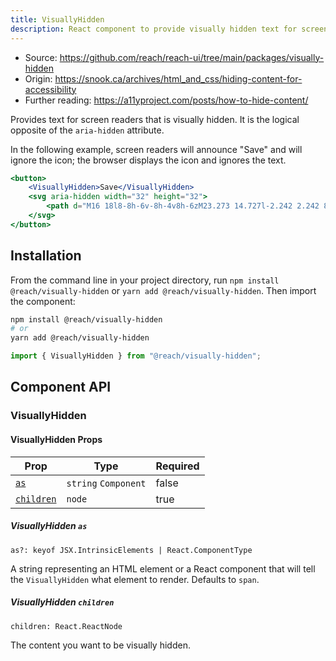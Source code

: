 ```yaml
---
title: VisuallyHidden
description: React component to provide visually hidden text for screen readers
---
```



- Source: https://github.com/reach/reach-ui/tree/main/packages/visually-hidden
- Origin: https://snook.ca/archives/html_and_css/hiding-content-for-accessibility
- Further reading: https://a11yproject.com/posts/how-to-hide-content/

Provides text for screen readers that is visually hidden. It is the logical opposite of the `aria-hidden` attribute.

In the following example, screen readers will announce "Save" and will ignore the icon; the browser displays the icon and ignores the text.

```jsx
<button>
	<VisuallyHidden>Save</VisuallyHidden>
	<svg aria-hidden width="32" height="32">
		<path d="M16 18l8-8h-6v-8h-4v8h-6zM23.273 14.727l-2.242 2.242 8.128 3.031-13.158 4.907-13.158-4.907 8.127-3.031-2.242-2.242-8.727 3.273v8l16 6 16-6v-8z"></path>
	</svg>
</button>
```

## Installation

From the command line in your project directory, run `npm install @reach/visually-hidden` or `yarn add @reach/visually-hidden`. Then import the component:

```bash
npm install @reach/visually-hidden
# or
yarn add @reach/visually-hidden
```

```js
import { VisuallyHidden } from "@reach/visually-hidden";
```

## Component API

### VisuallyHidden

#### VisuallyHidden Props

| Prop                                   | Type                          | Required |
| -------------------------------------- | ----------------------------- | -------- |
| [`as`](#visuallyhidden-as)             | `string` <Pipe /> `Component` | false    |
| [`children`](#visuallyhidden-children) | `node`                        | true     |

##### VisuallyHidden `as`

`as?: keyof JSX.IntrinsicElements | React.ComponentType`

A string representing an HTML element or a React component that will tell the `VisuallyHidden` what element to render. Defaults to `span`.

<AsPropWarning />

##### VisuallyHidden `children`

`children: React.ReactNode`

The content you want to be visually hidden.
